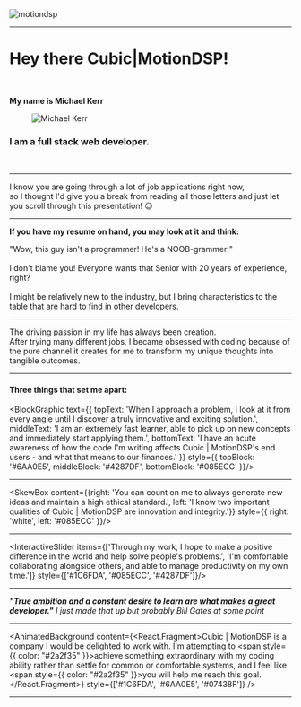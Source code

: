 


<div style={{ borderRadius: '10px', padding: '14vw 25vw', maxWidth: '70vw', background: 'white', display: 'flex', alignItems: 'center', justifyContent: 'center', margin: '0 auto'}}>
  <img src='https://www.motiondsp.com/wp-content/uploads/2018/09/CubicMotionDSP_HColor-Transparent-1-300x64.png' alt='motiondsp'/>
</div>

---


# Hey there Cubic|MotionDSP!
<br/>

**My name is Michael Kerr** 
<figure style={{ margin: '20px 0' }}>
  <img className='profile-picture' src={profile} alt='Michael Kerr' style={{ borderRadius: '10px', width: '540px', height: 'auto', margin: '0 auto' }}/>
</figure>

### I am a full stack web developer.

<br/>

---


<div className='textbox-small' style={{ background: '#1aaaec', color: 'white' }}>
  I know you are going through a lot of job applications right now,
  <br/>
  so I thought I'd give you a break from reading all those letters and just let you scroll through this presentation! 😉
</div>

<ResumeAnimation />

---



**If you have my resume on hand, you may look at it and think:**

<div className='textbox-uppercase' style={{ background: 'white' }}>
  "Wow, this guy isn't a programmer! He's a NOOB-grammer!"
</div>

<br/>

<div className='textbox-medium' style={{ background: '#1c6eda', color: 'white' }}>
  I don't blame you! Everyone wants that Senior with 20 years of experience, right?
  <br/>
  <br/>
  I might be relatively new to the industry, but I bring <span style={{ color: "black" }}>characteristics</span> to the table that are <span style={{ color: "black" }}>hard to find</span> in other developers.
</div>

---


<CircleAnimation />

<div className='textbox-medium' style={{ background: 'black', color: 'white' }}>
  The driving <span style={{ color: '#1aaaec' }}>passion</span> in my life has always been <span style={{ color: '#1aaaec' }}>creation.</span>
  <br/>
  After trying many different jobs, I became <span style={{ color: '#1aaaec' }}>obsessed</span> with coding because of the pure channel it creates for me to transform my <span style={{ color: '#1aaaec' }}>unique thoughts</span> into <span style={{ color: '#1aaaec' }}>tangible outcomes.</span>
</div>

---


#### Three things that set me apart:

<BlockGraphic 
  text={{
    topText: 'When I approach a problem, I look at it from every angle until I discover a truly innovative and exciting solution.', 
    middleText: 'I am an extremely fast learner, able to pick up on new concepts and immediately start applying them.', 
    bottomText: 'I have an acute awareness of how the code I\'m writing affects Cubic | MotionDSP\'s end users - and what that means to our finances.'
  }} 
  style={{ 
    topBlock: '#6AA0E5', 
    middleBlock: '#4287DF', 
    bottomBlock: '#085ECC' 
  }}/>

---



<SkewBox content={{right: 'You can count on me to always generate new ideas and maintain a high ethical standard.', left: 'I know two important qualities of Cubic | MotionDSP are innovation and integrity.'}} style={{ right: 'white', left: '#085ECC' }}/>

---

<InteractiveSlider items={['Through my work, I hope to make a positive difference in the world and help solve people\'s problems.', 'I\'m comfortable collaborating alongside others, and able to manage productivity on my own time.']} style={['#1C6FDA', '#085ECC', '#4287DF']}/>

---



***"True ambition and a constant desire to learn are what makes a great developer."***
<Cite>I just made that up but probably Bill Gates at some point</Cite>

---

<AnimatedBackground content={<React.Fragment><span>Cubic | MotionDSP is a company I would be delighted to work with. I'm attempting to <span style={{ color: "#2a2f35" }}>achieve something extraordinary</span> with my coding ability rather than settle for common or comfortable systems, and I feel like <span style={{ color: "#2a2f35" }}>you will help me reach this goal.</span></span></React.Fragment>} style={['#1C6FDA', '#6AA0E5', '#07438F']} />

---



<HiringResources primary='white' secondary="#1c6eda"/>
